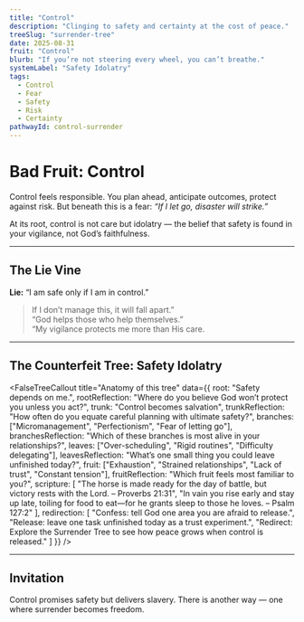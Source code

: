 ```yaml
---
title: "Control"
description: "Clinging to safety and certainty at the cost of peace."
treeSlug: "surrender-tree"
date: 2025-08-31
fruit: "Control"
blurb: "If you’re not steering every wheel, you can’t breathe."
systemLabel: "Safety Idolatry"
tags:
  - Control
  - Fear
  - Safety
  - Risk
  - Certainty
pathwayId: control-surrender
---
```



# Bad Fruit: Control

Control feels responsible. You plan ahead, anticipate outcomes, protect against risk. But beneath this is a fear: *“If I let go, disaster will strike.”*  

At its root, control is not care but idolatry — the belief that safety is found in your vigilance, not God’s faithfulness.  

---

## The Lie Vine

**Lie:** “I am safe only if I am in control.”  

> If I don’t manage this, it will fall apart.”  
> “God helps those who help themselves.”  
> “My vigilance protects me more than His care.

---

## The Counterfeit Tree: Safety Idolatry

<FalseTreeCallout
  title="Anatomy of this tree"
  data={{
    root: "Safety depends on me.",
    rootReflection: "Where do you believe God won’t protect you unless you act?",
    trunk: "Control becomes salvation",
    trunkReflection: "How often do you equate careful planning with ultimate safety?",
    branches: ["Micromanagement", "Perfectionism", "Fear of letting go"],
    branchesReflection: "Which of these branches is most alive in your relationships?",
    leaves: ["Over-scheduling", "Rigid routines", "Difficulty delegating"],
    leavesReflection: "What’s one small thing you could leave unfinished today?",
    fruit: ["Exhaustion", "Strained relationships", "Lack of trust", "Constant tension"],
    fruitReflection: "Which fruit feels most familiar to you?",
    scripture: [
      "The horse is made ready for the day of battle, but victory rests with the Lord. – Proverbs 21:31",
      "In vain you rise early and stay up late, toiling for food to eat—for he grants sleep to those he loves. – Psalm 127:2"
    ],
    redirection: [
      "Confess: tell God one area you are afraid to release.",
      "Release: leave one task unfinished today as a trust experiment.",
      "Redirect: Explore the Surrender Tree to see how peace grows when control is released."
    ]
  }}
/>

---

## Invitation

Control promises safety but delivers slavery. There is another way — one where surrender becomes freedom.  

<CTA
  variant="primary"
  title="Step into the Surrender Tree"
  description="See how letting go of control and resting in God’s sovereignty produces peace and resilience."
  buttonText="See the Good Tree"
  href="/tree/surrender"
/>
